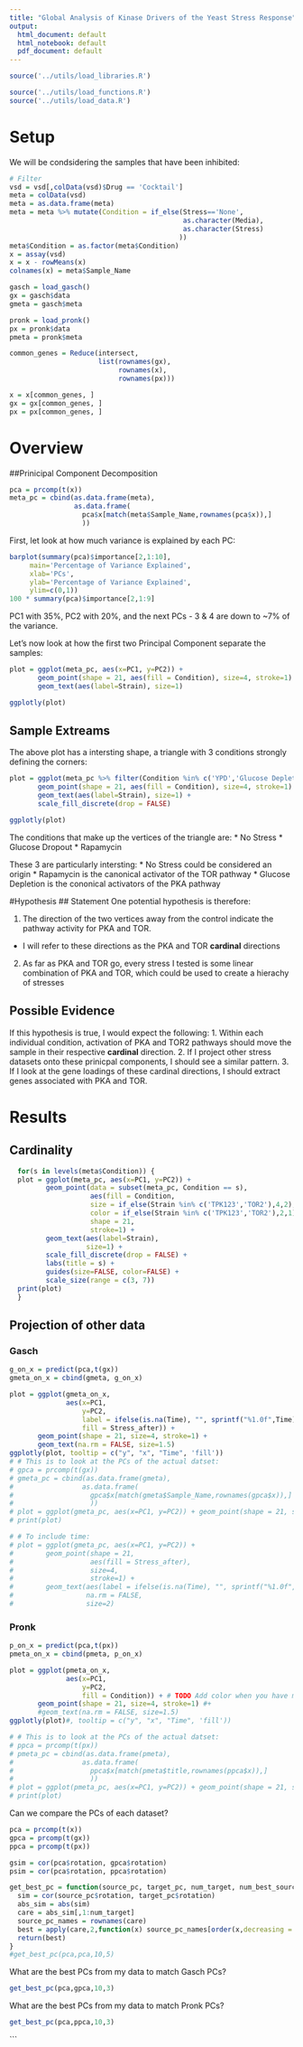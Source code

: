 ```yaml
---
title: "Global Analysis of Kinase Drivers of the Yeast Stress Response"
output:
  html_document: default
  html_notebook: default
  pdf_document: default
---
```


```r
source('../utils/load_libraries.R')
```

```r
source('../utils/load_functions.R')
source('../utils/load_data.R')
```
# Setup
We will be condsidering the samples that have been inhibited:
```r
# Filter
vsd = vsd[,colData(vsd)$Drug == 'Cocktail']
meta = colData(vsd)
meta = as.data.frame(meta)
meta = meta %>% mutate(Condition = if_else(Stress=='None',
                                           as.character(Media),
                                           as.character(Stress)
                                          ))
meta$Condition = as.factor(meta$Condition)
x = assay(vsd)
x = x - rowMeans(x)
colnames(x) = meta$Sample_Name

gasch = load_gasch()
gx = gasch$data
gmeta = gasch$meta

pronk = load_pronk()
px = pronk$data
pmeta = pronk$meta

common_genes = Reduce(intersect, 
                      list(rownames(gx), 
                           rownames(x), 
                           rownames(px)))

x = x[common_genes, ]
gx = gx[common_genes, ]
px = px[common_genes, ]
```
# Overview
##Prinicipal Component Decomposition
```r
pca = prcomp(t(x))
meta_pc = cbind(as.data.frame(meta),
                as.data.frame(
                  pca$x[match(meta$Sample_Name,rownames(pca$x)),]
                  ))
```
First, let look at how much variance is explained by each PC:
```r
barplot(summary(pca)$importance[2,1:10],
     main='Percentage of Variance Explained',
     xlab='PCs',
     ylab='Percentage of Variance Explained',
     ylim=c(0,1))
100 * summary(pca)$importance[2,1:9]
```
PC1 with 35%, PC2 with 20%, and the next PCs - 3 & 4 are down to ~7% of the variance.

Let's now look at how the first two Principal Component separate the samples:
```r
plot = ggplot(meta_pc, aes(x=PC1, y=PC2)) +
       geom_point(shape = 21, aes(fill = Condition), size=4, stroke=1) +
       geom_text(aes(label=Strain), size=1)

ggplotly(plot)
```
## Sample Extreams
The above plot has a intersting shape, a triangle with 3 conditions strongly defining the corners:
```r
plot = ggplot(meta_pc %>% filter(Condition %in% c('YPD','Glucose Depletion', 'Rapamycin')), aes(x=PC1, y=PC2)) +
       geom_point(shape = 21, aes(fill = Condition), size=4, stroke=1) +
       geom_text(aes(label=Strain), size=1) +
       scale_fill_discrete(drop = FALSE)

ggplotly(plot)
```
The conditions that make up the vertices of the triangle are:
* No Stress
* Glucose Dropout
* Rapamycin

These 3 are particularly intersting:
* No Stress could be considered an origin
* Rapamycin is the canonical activator of the TOR pathway
* Glucose Depletion is the cononical activators of the PKA pathway

#Hypothesis
## Statement
One potential hypothesis is therefore:

1. The direction of the two vertices away from the control indicate the pathway activity for PKA and TOR.
  + I will refer to these directions as the PKA and TOR __cardinal__ directions
2. As far as PKA and TOR go, every stress I tested is some linear combination of PKA and TOR, which could be used to create a hierachy of stresses

## Possible Evidence
If this hypothesis is true, I would expect the following:
1. Within each individual condition, activation of PKA and TOR2 pathways should move the sample in their respective __cardinal__ direction. 
2. If I project other stress datasets onto these prinicpal components, I should see a similar pattern.
3. If I look at the gene loadings of these cardinal directions, I should extract genes associated with PKA and TOR.

# Results
## Cardinality
```r
  for(s in levels(meta$Condition)) {
  plot = ggplot(meta_pc, aes(x=PC1, y=PC2)) +
         geom_point(data = subset(meta_pc, Condition == s),
                    aes(fill = Condition,
                    size = if_else(Strain %in% c('TPK123','TOR2'),4,2),
                    color = if_else(Strain %in% c('TPK123','TOR2'),2,1)),
                    shape = 21,
                    stroke=1) +
         geom_text(aes(label=Strain),
                   size=1) +
         scale_fill_discrete(drop = FALSE) +
         labs(title = s) +
         guides(size=FALSE, color=FALSE) +
         scale_size(range = c(3, 7))
  print(plot)
  }

```
<!-- If you want to use facet_wrap 
```r

  plot = ggplot(meta_pc, aes(x=PC1, y=PC2)) +
         geom_point(aes(fill = Condition,
                    size = if_else(Strain %in% c('TPK123','TOR2'),4,2),
                    color = if_else(Strain %in% c('TPK123','TOR2'),2,1)),
                    shape = 21,
                    stroke=1) +
         geom_text(aes(label=Strain),
                   size=1) +
         scale_fill_discrete(drop = FALSE) +
         guides(size=FALSE, color=FALSE) +
         scale_size(range = c(3, 7)) +
         facet_wrap(~Condition, scales = 'fixed', ncol = 2)
  print(plot)


```
-->

## Projection of other data
### Gasch
```r
g_on_x = predict(pca,t(gx))
gmeta_on_x = cbind(gmeta, g_on_x)

plot = ggplot(gmeta_on_x, 
              aes(x=PC1,
                  y=PC2,
                  label = ifelse(is.na(Time), "", sprintf("%1.0f",Time)),
                  fill = Stress_after)) + 
       geom_point(shape = 21, size=4, stroke=1) +
       geom_text(na.rm = FALSE, size=1.5)
ggplotly(plot, tooltip = c("y", "x", "Time", 'fill'))
# # This is to look at the PCs of the actual datset:
# gpca = prcomp(t(gx))
# gmeta_pc = cbind(as.data.frame(gmeta),
#                 as.data.frame(
#                   gpca$x[match(gmeta$Sample_Name,rownames(gpca$x)),]
#                   ))
# plot = ggplot(gmeta_pc, aes(x=PC1, y=PC2)) + geom_point(shape = 21, size=4, stroke=1)
# print(plot)

# # To include time:
# plot = ggplot(gmeta_pc, aes(x=PC1, y=PC2)) +
#        geom_point(shape = 21, 
#                   aes(fill = Stress_after), 
#                   size=4, 
#                   stroke=1) + 
#        geom_text(aes(label = ifelse(is.na(Time), "", sprintf("%1.0f",Time))), 
#                  na.rm = FALSE, 
#                  size=2)
```
### Pronk

```r
p_on_x = predict(pca,t(px))
pmeta_on_x = cbind(pmeta, p_on_x)

plot = ggplot(pmeta_on_x, 
              aes(x=PC1,
                  y=PC2,
                  fill = Condition)) + # TODO Add color when you have meta 
       geom_point(shape = 21, size=4, stroke=1) #+
       #geom_text(na.rm = FALSE, size=1.5)
ggplotly(plot)#, tooltip = c("y", "x", "Time", 'fill'))

# # This is to look at the PCs of the actual datset:
# ppca = prcomp(t(px))
# pmeta_pc = cbind(as.data.frame(pmeta),
#                 as.data.frame(
#                   ppca$x[match(pmeta$title,rownames(ppca$x)),]
#                   ))
# plot = ggplot(pmeta_pc, aes(x=PC1, y=PC2)) + geom_point(shape = 21, size=4, stroke=1)
# print(plot)
```









<!-- what about the guys who arent more than 10 hours long?

```r
gasch = read.table('../../input/reference/gasch/pickGenes/imputed_gasch_data.txt', header=T, row.names = 1)
gmeta = read.csv('../../input/meta/gasch_meta.csv')
Stress_after = as.character(gmeta$Stress)
Stress_after[gmeta$Time<10] = 'Pre-response'
gmeta$Stress_after = factor(Stress_after)

really_long = which(gmeta$Time >= 600)
gasch = gasch[ ,-really_long]
gmeta = gmeta[-really_long, ]
gx = gasch
rv = genefilter::rowVars(gx)
select = order(rv, decreasing = TRUE)[seq_len(4000)]
gx = gx[select, ]
colnames(gx) = gmeta$Sample_Name
gpca = prcomp(t(gx))
gmeta_pc = cbind(as.data.frame(gmeta),
                as.data.frame(
                  pca$x[match(gmeta$Sample_Name,rownames(pca$x)),]
                  ))

p1 = ggplot(gmeta_pc, aes(x=PC1,
                         y=-PC6,
                         label = ifelse(is.na(Time), "", sprintf("%1.0f",Time)),
                         fill = Stress_after)) + geom_point(shape = 21, size=4, stroke=1) + geom_text(na.rm = FALSE, size=1.5)
# You can click the circles to make them go away!
ggplotly(p1, tooltip = c("y", "x", "Time", 'fill'))
```
 -->

Can we compare the PCs of each dataset?

```r
pca = prcomp(t(x))
gpca = prcomp(t(gx))
ppca = prcomp(t(px))

gsim = cor(pca$rotation, gpca$rotation)
psim = cor(pca$rotation, ppca$rotation)

get_best_pc = function(source_pc, target_pc, num_target, num_best_source){
  sim = cor(source_pc$rotation, target_pc$rotation)
  abs_sim = abs(sim)
  care = abs_sim[,1:num_target]
  source_pc_names = rownames(care)
  best = apply(care,2,function(x) source_pc_names[order(x,decreasing = T)[1:num_best_source]])
  return(best)
}
#get_best_pc(pca,pca,10,5)
```
What are the best PCs from my data to match Gasch PCs?
```r
get_best_pc(pca,gpca,10,3)
```
What are the best PCs from my data to match Pronk PCs?
```r
get_best_pc(pca,ppca,10,3)
```


```

